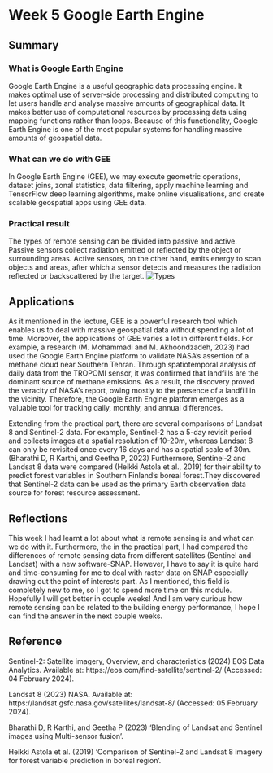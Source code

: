 # Week 5 Google Earth Engine

## Summary

### What is Google Earth Engine
Google Earth Engine is a useful geographic data processing engine. It makes optimal use of server-side processing and distributed computing to let users handle and analyse massive amounts of geographical data. It makes better use of computational resources by processing data using mapping functions rather than loops. Because of this functionality, Google Earth Engine is one of the most popular systems for handling massive amounts of geospatial data.

### What can we do with GEE
In Google Earth Engine (GEE), we may execute geometric operations, dataset joins, zonal statistics, data filtering, apply machine learning and TensorFlow deep learning algorithms, make online visualisations, and create scalable geospatial apps using GEE data.

### Practical result
The types of remote sensing can be divided into passive and active. Passive sensors collect radiation emitted or reflected by the object or surrounding areas. Active sensors, on the other hand, emits energy to scan objects and areas, after which a sensor detects and measures the radiation reflected or backscattered by the target.
![Types](Types of remote sensing.jpg)

## Applications
As it mentioned in the lecture, GEE is a powerful research tool which enables us to deal with massive geospatial data without spending a lot of time. Moreover, the applications of GEE varies a lot in different fields. For example, a research (M. Mohammadi and M. Akhoondzadeh, 2023) had used the Google Earth Engine platform to validate NASA's assertion of a methane cloud near Southern Tehran. Through spatiotemporal analysis of daily data from the TROPOMI sensor, it was confirmed that landfills are the dominant source of methane emissions. As a result, the discovery proved the veracity of NASA's report, owing mostly to the presence of a landfill in the vicinity. Therefore, the Google Earth Engine platform emerges as a valuable tool for tracking daily, monthly, and annual differences.

Extending from the practical part, there are several comparisons of Landsat 8 and Sentinel-2 data. For example, Sentinel-2 has a 5-day revisit period and collects images at a spatial resolution of 10-20m, whereas Landsat 8 can only be revisited once every 16 days and has a spatial scale of 30m.(Bharathi D, R Karthi, and Geetha P, 2023) Furthermore, Sentinel-2 and Landsat 8 data were compared (Heikki Astola et al., 2019) for their ability to predict forest variables in Southern Finland's boreal forest.They discovered that Sentinel-2 data can be used as the primary Earth observation data source for forest resource assessment.



## Reflections
This week I had learnt a lot about what is remote sensing is and what can we do with it. Furthermore, the in the practical part, I had compared the differences of remote sensing data from different satellites (Sentinel and Landsat) with a new software-SNAP. However, I have to say it is quite hard and time-consuming for me to deal with raster data on SNAP especially drawing out the point of interests part. As I mentioned, this field is completely new to me, so I got to spend more time on this module. Hopefully I will get better in couple weeks! And I am very curious how remote sensing can be related to the building energy performance, I hope I can find the answer in the next couple weeks.

## Reference
Sentinel-2: Satellite imagery, Overview, and characteristics (2024) EOS Data Analytics. Available at: https://eos.com/find-satellite/sentinel-2/ (Accessed: 04 February 2024). 

Landsat 8 (2023) NASA. Available at: https://landsat.gsfc.nasa.gov/satellites/landsat-8/ (Accessed: 05 February 2024). 

Bharathi D, R Karthi, and Geetha P (2023) ‘Blending of Landsat and Sentinel images using  Multi-sensor fusion’.


Heikki Astola et al. (2019) ‘Comparison of Sentinel-2 and Landsat 8 imagery for forest variable  prediction in boreal region’.
